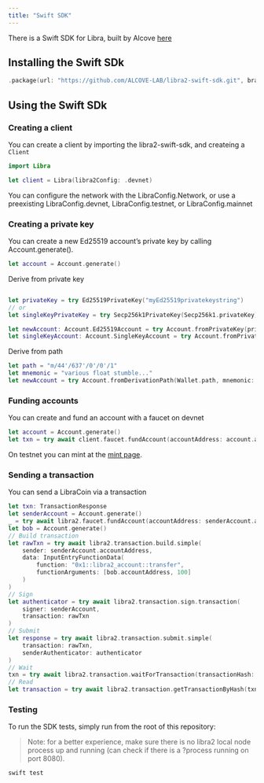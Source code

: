 ```yaml
---
title: "Swift SDK"
---
```


There is a Swift SDK for Libra, built by Alcove [here](https://github.com/ALCOVE-LAB/libra2-swift-sdk)

## Installing the Swift SDk

```swift
.package(url: "https://github.com/ALCOVE-LAB/libra2-swift-sdk.git", branch: "main")
```

## Using the Swift SDk

### Creating a client

You can create a client by importing the libra2-swift-sdk, and createing a `Client`

```swift
import Libra

let client = Libra(libra2Config: .devnet)

```

You can configure the network with the LibraConfig.Network, or use a preexisting LibraConfig.devnet, LibraConfig.testnet, or LibraConfig.mainnet

### Creating a private key

You can create a new Ed25519 account’s private key by calling Account.generate().

```swift
let account = Account.generate()
```

Derive from private key

```swift

let privateKey = try Ed25519PrivateKey("myEd25519privatekeystring")
// or
let singleKeyPrivateKey = try Secp256k1PrivateKey(Secp256k1.privateKey)

let newAccount: Account.Ed25519Account = try Account.fromPrivateKey(privateKey)
let singleKeyAccount: Account.SingleKeyAccount = try Account.fromPrivateKey(singleKeyPrivateKey)
```

Derive from path

```swift
let path = "m/44'/637'/0'/0'/1"
let mnemonic = "various float stumble..."
let newAccount = try Account.fromDerivationPath(Wallet.path, mnemonic: Wallet.mnemonic)
```

### Funding accounts

You can create and fund an account with a faucet on devnet

```swift
let account = Account.generate()
let txn = try await client.faucet.fundAccount(accountAddress: account.accountAddress, amount: 100_000_000)
```

On testnet you can mint at the [mint page](/network/faucet).

### Sending a transaction

You can send a LibraCoin via a transaction

```swift
let txn: TransactionResponse
let senderAccount = Account.generate()
_ = try await libra2.faucet.fundAccount(accountAddress: senderAccount.accountAddress, amount: 100_000_000)
let bob = Account.generate()
// Build transaction
let rawTxn = try await libra2.transaction.build.simple(
    sender: senderAccount.accountAddress,
    data: InputEntryFunctionData(
        function: "0x1::libra2_account::transfer",
        functionArguments: [bob.accountAddress, 100]
    )
)
// Sign
let authenticator = try await libra2.transaction.sign.transaction(
    signer: senderAccount,
    transaction: rawTxn
)
// Submit
let response = try await libra2.transaction.submit.simple(
    transaction: rawTxn,
    senderAuthenticator: authenticator
)
// Wait
txn = try await libra2.transaction.waitForTransaction(transactionHash: response.hash)
// Read
let transaction = try await libra2.transaction.getTransactionByHash(txn.hash)

```

### Testing

To run the SDK tests, simply run from the root of this repository:

> Note: for a better experience, make sure there is no libra2 local node process up and running (can check if there is a ?process running on port 8080).

```swift
swift test
```
